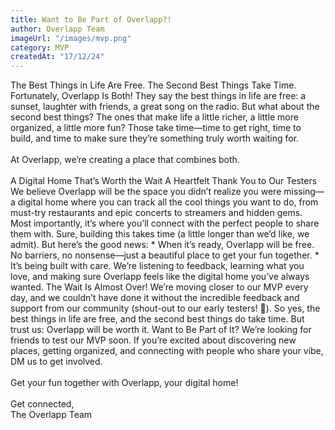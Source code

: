 ```yaml
---
title: Want to Be Part of Overlapp?!
author: Overlapp Team
imageUrl: "/images/mvp.png"
category: MVP
createdAt: "17/12/24"
---
```


<ContentTitle>The Best Things in Life Are Free. The Second Best Things Take Time. Fortunately, Overlapp Is Both!    </ContentTitle>
<ContentText>
They say the best things in life are free: a sunset, laughter with friends, a great song on the radio. But what about the second best things? The ones that make life a little richer, a little more organized, a little more fun? Those take time—time to get right, time to build, and time to make sure they’re something truly worth waiting for.
<br></br>
At Overlapp, we’re creating a place that combines both.
<br></br>
A Digital Home That’s Worth the Wait
</ContentText>
<ContentTitle>A Heartfelt Thank You to Our Testers</ContentTitle>
<ContentText>
 We believe Overlapp will be the space you didn’t realize you were missing—a digital home where you can track all the cool things you want to do, from must-try restaurants and epic concerts to streamers and hidden gems. Most importantly, it’s where you’ll connect with the perfect people to share them with.
</ContentText>
<ContentTitle>Sure, building this takes time (a little longer than we’d like, we admit). But here’s the good news:</ContentTitle>
<ContentText>
    * When it’s ready, Overlapp will be free. No barriers, no nonsense—just a beautiful place to get your fun together.
    * It’s being built with care. We’re listening to feedback, learning what you love, and making sure Overlapp feels like the digital home you’ve always wanted.
</ContentText>
<ContentTitle>The Wait Is Almost Over!</ContentTitle>
<ContentText>
 We’re moving closer to our MVP every day, and we couldn’t have done it without the incredible feedback and support from our community (shout-out to our early testers! :raised_hands:).
So yes, the best things in life are free, and the second best things do take time. But trust us: Overlapp will be worth it.
</ContentText>
<ContentTitle>Want to Be Part of It?</ContentTitle>
<ContentText>
We’re looking for friends to test our MVP soon. If you’re excited about discovering new places, getting organized, and connecting with people who share your vibe, DM us to get involved.
<br></br>
Get your fun together with Overlapp, your digital home!
<br></br>
Get connected,  
The Overlapp Team
</ContentText>